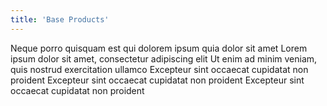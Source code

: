 ```yaml
---
title: 'Base Products'
---
```


<CardGroup cols={2}>
  <Card title="OnchainKit" icon="square-1">
    Neque porro quisquam est qui dolorem ipsum quia dolor sit amet
  </Card>
  <Card title="MiniKit" icon="square-2">
    Lorem ipsum dolor sit amet, consectetur adipiscing elit
  </Card>
  <Card title="AgentKit" icon="square-3">
    Ut enim ad minim veniam, quis nostrud exercitation ullamco
  </Card>
  <Card title="Base Account" icon="square-4">
    Excepteur sint occaecat cupidatat non proident
  </Card>
    <Card title="Appchains" icon="square-5">
    Excepteur sint occaecat cupidatat non proident
  </Card>
  <Card title="Paymaster" icon="square-6">
    Excepteur sint occaecat cupidatat non proident
  </Card>
</CardGroup>
